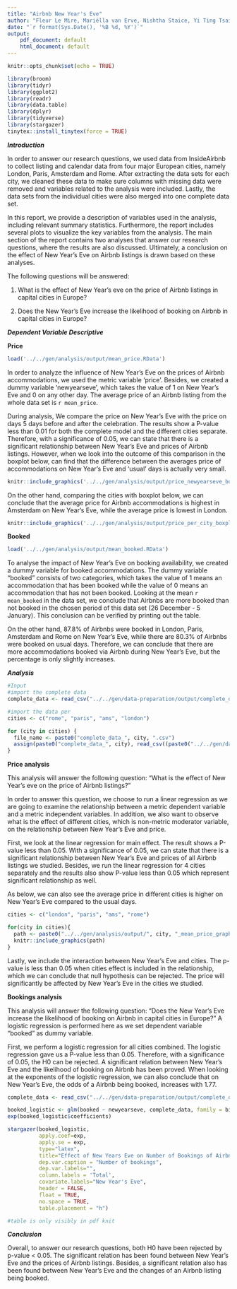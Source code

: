 ```yaml
---
title: "Airbnb New Year's Eve"
author: "Fleur Le Mire, Mariëlla van Erve, Nishtha Staice, Yi Ting Tsai, Hilal Nur Turer"
date: "`r format(Sys.Date(), '%B %d, %Y')`"
output:
    pdf_document: default
    html_document: default
---
```


```r
knitr::opts_chunk$set(echo = TRUE)
```

```r
library(broom)
library(tidyr)
library(ggplot2)
library(readr)
library(data.table)
library(dplyr)
library(tidyverse)
library(stargazer)
tinytex::install_tinytex(force = TRUE)
```

***Introduction***

In order to answer our research questions, we used data from InsideAirbnb to collect listing and calendar data from four major European cities, namely London, Paris, Amsterdam and Rome. After extracting the data sets for each city, we cleaned these data to make sure columns with missing data were removed and variables related to the analysis were included. Lastly, the data sets from the individual cities were also merged into one complete data set.

In this report, we provide a description of variables used in the analysis, including relevant summary statistics. Furthermore, the report includes several plots to visualize the key variables from the analysis. The main section of the report contains two analyses that answer our research questions, where the results are also discussed. Ultimately, a conclusion on the effect of New Year's Eve on Airbnb listings is drawn based on these analyses.

The following questions will be answered:

1. What is the effect of New Year’s eve on the price of Airbnb listings in capital cities in Europe?

2. Does the New Year’s Eve increase the likelihood of booking on Airbnb in capital cities in Europe?

***Dependent Variable Descriptive***

**Price**
```r
load('../../gen/analysis/output/mean_price.RData')
```

In order to analyze the influence of New Year's Eve on the prices of Airbnb  accommodations, we used the metric variable 'price'. Besides, we created a dummy variable 'newyearseve', which takes the value of 1 on New Year’s Eve and 0 on any other day. The average price of an Airbnb listing from the whole data set is `r mean_price`.

During analysis, We compare the price on New Year’s Eve with the price on days 5 days before and after the celebration. The results show a P-value less than 0.01 for both the complete model and the different cities separate. Therefore, with a significance of 0.05, we can state that there is a significant relationship between New Year’s Eve and prices of Airbnb listings. However, when we look into the outcome of this comparison in the boxplot below, can find that the difference between the averages price of accommodations on New Year’s Eve and 'usual' days is actually very small.

```r
knitr::include_graphics('../../gen/analysis/output/price_newyearseve_boxplot.pdf')
```

On the other hand, comparing the cities with boxplot below, we can conclude that the average price for Airbnb accommodations is highest in Amsterdam on New Year's Eve, while the average price is lowest in London.

```r
knitr::include_graphics('../../gen/analysis/output/price_per_city_boxplot.pdf')
```

**Booked**
```r
load('../../gen/analysis/output/mean_booked.RData')
```

To analyse the impact of New Year's Eve on booking availability, we created a dummy variable for booked accommodations. The dummy variable "booked" consists of two categories, which takes the value of 1 means an accommodation that has been booked while the value of 0 means an accommodation that has not been booked. 
Looking at the mean `r mean_booked` in the data set, we conclude that Airbnbs are more booked than not booked in the chosen period of this data set (26 December - 5 January). This conclusion can be verified by printing out the table.

On the other hand, 87.8% of Airbnbs were booked in London, Paris, Amsterdam and Rome on New Year's Eve, while there are 80.3% of Airbnbs were booked on usual days. Therefore, we can conclude that there are more accommodations booked via Airbnb during New Year's Eve, but the percentage is only slightly increases.

***Analysis***
```r
#Input
#import the complete data 
complete_data <- read_csv("../../gen/data-preparation/output/complete_data.csv")

#import the data per 
cities <- c("rome", "paris", "ams", "london")

for (city in cities) {
  file_name <- paste0("complete_data_", city, ".csv")
  assign(paste0("complete_data_", city), read_csv((paste0("../../gen/data-preparation/output/", "complete_data_",city, ".csv"))))
}

```

**Price analysis**

This analysis will answer the following question: "What is the effect of New Year’s eve on the price of Airbnb listings?" 

In order to answer this question, we choose to run a linear regression as we are going to examine the relationship between a metric dependent variable and a metric independent variables. In addition, we also want to observe what is the effect of different cities, which is non-metric moderator variable, on the relationship between New Year's Eve and price.
  
First, we look at the linear regression for main effect. The result shows a P-value less than 0.05. With a significance of 0.05, we can state that there is a significant relationship between New Year’s Eve and prices of all Airbnb listings we studied. Besides, we run the linear regression for 4 cities separately and the results also show P-value less than 0.05 which represent significant relationship as well. 

As below, we can also see the average price in different cities is higher on New Year's Eve compared to the usual days.

```r
cities <- c("london", "paris", "ams", "rome")

for(city in cities){
  path <- paste0("../../gen/analysis/output/", city, "_mean_price_graph.pdf")
  knitr::include_graphics(path)
}
```

Lastly, we include the interaction between New Year’s Eve and cities. The p-value is less than 0.05 when cities effect is included in the relationship, which we can conclude that null hypothesis can be rejected. The price will significantly be affected by New Year’s Eve in the cities we studied.    

**Bookings analysis**

This analysis will answer the following question: "Does the New Year’s Eve increase the likelihood of booking on Airbnb in capital cities in Europe?" A logistic regression is performed here as we set dependent variable "booked" as dummy variable. 

First, we perform a logistic regression for all cities combined. The logistic regression gave us a P-value less than 0.05. Therefore, with a significance of 0.05, the H0 can be rejected. A significant relation between New Year’s Eve and the likelihood of booking on Airbnb has been proved. When looking at the exponents of the logistic regression, we can also conclude that on New Year’s Eve, the odds of a Airbnb being booked, increases with 1.77.

```r
complete_data <- read_csv("../../gen/data-preparation/output/complete_data.csv") 
```

```r
booked_logistic <- glm(booked ~ newyearseve, complete_data, family = binomial)
exp(booked_logistic$coefficients)
```

```r
stargazer(booked_logistic, 
          apply.coef=exp, 
          apply.se = exp, 
          type="latex", 
          title="Effect of New Years Eve on Number of Bookings of Airbnb Listings",
          dep.var.caption = "Number of bookings",
          dep.var.labels="",
          column.labels = 'Total',
          covariate.labels="New Year's Eve",
          header = FALSE,
          float = TRUE,
          no.space = TRUE,
          table.placement = "h")

#table is only visibly in pdf knit
```

***Conclusion***

Overall, to answer our research questions, both H0 have been rejected by p-value < 0.05. The significant relation has been found between New Year's Eve and the prices of Airbnb listings. Besides, a significant relation also has been found between New Year's Eve and the changes of an Airbnb listing being booked.

